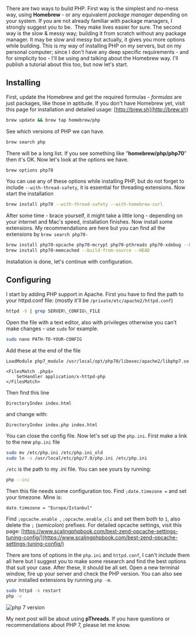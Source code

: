 
<div>

There are two ways to build PHP. First way is the simplest and no-mess way, using **Homebrew** - or any equivalent _package manager_ depending on your system. If you are not already familiar with package managers, I strongly suggest you to be.  They make lives easier for sure. The second way is the slow & messy way; building it from scratch without any package manager. It may be slow and messy but actually, it gives you more options while building. This is my way of installing PHP on my servers, but on my personal computer; since I don't have any deep specific requirements - and for simplicity too - I'll be using and talking about the Homebrew way. I'll publish a tutorial about this too, but now let's start.

Installing
----------

First, update the Homebrew and get the required formulas - _formulas_ are just packages, like those in aptitude. If you don't have Homebrew yet, visit this page for installation and detailed usage: [http://brew.sh](http://brew.sh)

```bash
brew update && brew tap homebrew/php
```

See which versions of PHP we can have.

```bash
brew search php
```

There will be a long list. If you see something like "**homebrew/php/php70**" then it's OK. Now let's look at the options we have.

```bash
brew options php70
```

You can use any of these options while installing PHP, but do not forget to include `--with-thread-safety`, it is essential for threading extensions. Now start the installation

```bash
brew install php70 --with-thread-safety --with-homebrew-curl
```

After some time - brace yourself, it might take a little long - depending on your internet and Mac's speed, installation finishes. Now install some extensions. My recommendations are here but you can find all the extensions by `brew search php70-`

```bash
brew install php70-opcache php70-mcrypt php70-pthreads php70-xdebug --build-from-source
brew install php70-memcached --build-from-source --HEAD
```

Installation is done, let's continue with configuration.

Configuring
-----------

I start by adding PHP support in Apache. First you have to find the path to your httpd.conf file: (mostly it'll be `/private/etc/apache2/httpd.conf`)

```bash
httpd -V | grep SERVER\_CONFIG\_FILE
```

Open the file with a text editor, also with privileges otherwise you can't make changes - use `sudo` for example.

```bash
sudo nano PATH-TO-YOUR-CONFIG
```

Add these at the end of the file

```
LoadModule php7_module /usr/local/opt/php70/libexec/apache2/libphp7.so

<FilesMatch .php$>
    SetHandler application/x-httpd-php
</FilesMatch>
```

Then find this line

```
DirectoryIndex index.html
```

and change with:

```
DirectoryIndex index.php index.html
```

You can close the config file. Now let's set up the `php.ini`. First make a link to the new `php.ini` file

```bash
sudo mv /etc/php.ini /etc/php.ini_old
sudo ln -s /usr/local/etc/php/7.0/php.ini /etc/php.ini
```

`/etc` is the path to my .ini file. You can see yours by running:

```bash
php --ini
```

Then this file needs some configuration too. Find `;date.timezone =` and set your timezone. Mine is:

```
date.timezone = "Europe/Istanbul"
```

Find `;opcache.enable `, `;opcache.enable_cli` and set them both to `1`, also delete the `;` (_semicolon_) prefixes. For detailed opcache settings, visit this page: [https://www.scalingphpbook.com/best-zend-opcache-settings-tuning-config/](https://www.scalingphpbook.com/best-zend-opcache-settings-tuning-config/)

There are tons of options in the `php.ini` and `httpd.conf`, I can't include them all here but I suggest you to make some research and find the best options that suit your case. After these, it should be all set. Open a new terminal window, fire up your server and check the PHP version. You can also see your installed extensions by running `php -m`.

```bash
sudo httpd -k restart
php -v
```

<img src={php7Version} alt="php 7 version" />

My next post will be about using **pThreads**. If you have questions or recommendations about PHP 7, please let me know.

</div>